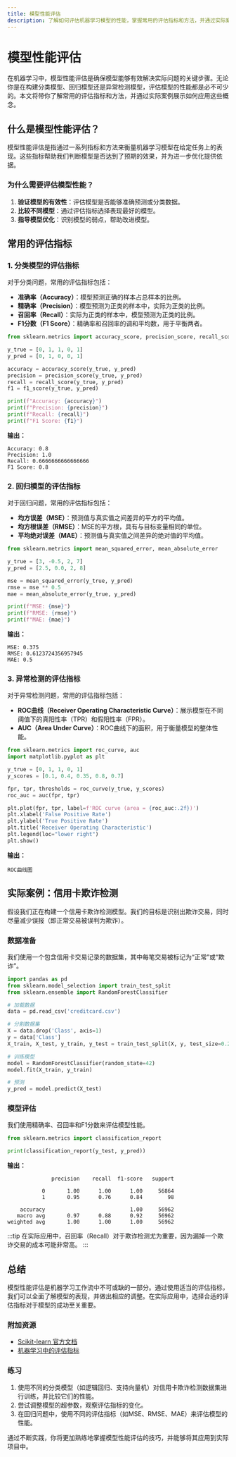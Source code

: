 ```yaml
---
title: 模型性能评估
description: 了解如何评估机器学习模型的性能，掌握常用的评估指标和方法，并通过实际案例加深理解。
---
```


# 模型性能评估

在机器学习中，模型性能评估是确保模型能够有效解决实际问题的关键步骤。无论你是在构建分类模型、回归模型还是异常检测模型，评估模型的性能都是必不可少的。本文将带你了解常用的评估指标和方法，并通过实际案例展示如何应用这些概念。

## 什么是模型性能评估？

模型性能评估是指通过一系列指标和方法来衡量机器学习模型在给定任务上的表现。这些指标帮助我们判断模型是否达到了预期的效果，并为进一步优化提供依据。

### 为什么需要评估模型性能？

1. **验证模型的有效性**：评估模型是否能够准确预测或分类数据。
2. **比较不同模型**：通过评估指标选择表现最好的模型。
3. **指导模型优化**：识别模型的弱点，帮助改进模型。

## 常用的评估指标

### 1. 分类模型的评估指标

对于分类问题，常用的评估指标包括：

- **准确率（Accuracy）**：模型预测正确的样本占总样本的比例。
- **精确率（Precision）**：模型预测为正类的样本中，实际为正类的比例。
- **召回率（Recall）**：实际为正类的样本中，模型预测为正类的比例。
- **F1分数（F1 Score）**：精确率和召回率的调和平均数，用于平衡两者。

```python
from sklearn.metrics import accuracy_score, precision_score, recall_score, f1_score

y_true = [0, 1, 1, 0, 1]
y_pred = [0, 1, 0, 0, 1]

accuracy = accuracy_score(y_true, y_pred)
precision = precision_score(y_true, y_pred)
recall = recall_score(y_true, y_pred)
f1 = f1_score(y_true, y_pred)

print(f"Accuracy: {accuracy}")
print(f"Precision: {precision}")
print(f"Recall: {recall}")
print(f"F1 Score: {f1}")
```

**输出：**
```
Accuracy: 0.8
Precision: 1.0
Recall: 0.6666666666666666
F1 Score: 0.8
```

### 2. 回归模型的评估指标

对于回归问题，常用的评估指标包括：

- **均方误差（MSE）**：预测值与真实值之间差异的平方的平均值。
- **均方根误差（RMSE）**：MSE的平方根，具有与目标变量相同的单位。
- **平均绝对误差（MAE）**：预测值与真实值之间差异的绝对值的平均值。

```python
from sklearn.metrics import mean_squared_error, mean_absolute_error

y_true = [3, -0.5, 2, 7]
y_pred = [2.5, 0.0, 2, 8]

mse = mean_squared_error(y_true, y_pred)
rmse = mse ** 0.5
mae = mean_absolute_error(y_true, y_pred)

print(f"MSE: {mse}")
print(f"RMSE: {rmse}")
print(f"MAE: {mae}")
```

**输出：**
```
MSE: 0.375
RMSE: 0.6123724356957945
MAE: 0.5
```

### 3. 异常检测的评估指标

对于异常检测问题，常用的评估指标包括：

- **ROC曲线（Receiver Operating Characteristic Curve）**：展示模型在不同阈值下的真阳性率（TPR）和假阳性率（FPR）。
- **AUC（Area Under Curve）**：ROC曲线下的面积，用于衡量模型的整体性能。

```python
from sklearn.metrics import roc_curve, auc
import matplotlib.pyplot as plt

y_true = [0, 1, 1, 0, 1]
y_scores = [0.1, 0.4, 0.35, 0.8, 0.7]

fpr, tpr, thresholds = roc_curve(y_true, y_scores)
roc_auc = auc(fpr, tpr)

plt.plot(fpr, tpr, label=f'ROC curve (area = {roc_auc:.2f})')
plt.xlabel('False Positive Rate')
plt.ylabel('True Positive Rate')
plt.title('Receiver Operating Characteristic')
plt.legend(loc="lower right")
plt.show()
```

**输出：**
```
ROC曲线图
```

## 实际案例：信用卡欺诈检测

假设我们正在构建一个信用卡欺诈检测模型。我们的目标是识别出欺诈交易，同时尽量减少误报（即正常交易被误判为欺诈）。

### 数据准备

我们使用一个包含信用卡交易记录的数据集，其中每笔交易被标记为“正常”或“欺诈”。

```python
import pandas as pd
from sklearn.model_selection import train_test_split
from sklearn.ensemble import RandomForestClassifier

# 加载数据
data = pd.read_csv('creditcard.csv')

# 分割数据集
X = data.drop('Class', axis=1)
y = data['Class']
X_train, X_test, y_train, y_test = train_test_split(X, y, test_size=0.2, random_state=42)

# 训练模型
model = RandomForestClassifier(random_state=42)
model.fit(X_train, y_train)

# 预测
y_pred = model.predict(X_test)
```

### 模型评估

我们使用精确率、召回率和F1分数来评估模型性能。

```python
from sklearn.metrics import classification_report

print(classification_report(y_test, y_pred))
```

**输出：**
```
              precision    recall  f1-score   support

           0       1.00      1.00      1.00     56864
           1       0.95      0.76      0.84        98

    accuracy                           1.00     56962
   macro avg       0.97      0.88      0.92     56962
weighted avg       1.00      1.00      1.00     56962
```

:::tip
在实际应用中，召回率（Recall）对于欺诈检测尤为重要，因为漏掉一个欺诈交易的成本可能非常高。
:::

## 总结

模型性能评估是机器学习工作流中不可或缺的一部分。通过使用适当的评估指标，我们可以全面了解模型的表现，并做出相应的调整。在实际应用中，选择合适的评估指标对于模型的成功至关重要。

### 附加资源

- [Scikit-learn 官方文档](https://scikit-learn.org/stable/modules/model_evaluation.html)
- [机器学习中的评估指标](https://towardsdatascience.com/metrics-to-evaluate-your-machine-learning-algorithm-f10ba6e38234)

### 练习

1. 使用不同的分类模型（如逻辑回归、支持向量机）对信用卡欺诈检测数据集进行训练，并比较它们的性能。
2. 尝试调整模型的超参数，观察评估指标的变化。
3. 在回归问题中，使用不同的评估指标（如MSE、RMSE、MAE）来评估模型的性能。

通过不断实践，你将更加熟练地掌握模型性能评估的技巧，并能够将其应用到实际项目中。